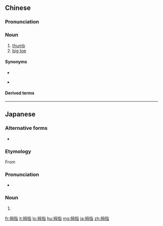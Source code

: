 ==Chinese==
{{zh-forms}}
{{wikipedia|lang=zh}}

===Pronunciation===
{{zh-pron
|m=mǔzhǐ
|c=mou5 zi2
|cat=n
}}

===Noun===
{{zh-noun}}

# [[thumb]]
# [[big toe]]

====Synonyms====
* {{sense|thumb}}
{{zh-dial}}
* {{sense|big toe}} {{qualifier|Cantonese|Hakka}} {{zh-l|腳趾公}}

====Derived terms====
{{zh-der|拇指大戰}}

{{zh-cat|Fingers}}
----

==Japanese==
{{ja-kanjitab|ぼ|し|yomi=o}}

===Alternative forms===
* {{ja-l|母指}}

===Etymology===
From {{der|ja|zh|拇指|sort=ほし'}}

===Pronunciation===
{{ja-pron|ぼし|y=o|acc=1}}
* {{hmp|lang=ja|sort=ほし'|戊子|母子|拇趾|墓誌|暮歯}}

===Noun===
{{ja-noun|ぼし}}

# {{synonym of|lang=ja|親指}}

{{C|ja|Fingers|sort=ほし'}}
[[fr:拇指]]
[[it:拇指]]
[[lo:拇指]]
[[hu:拇指]]
[[mg:拇指]]
[[ja:拇指]]
[[zh:拇指]]